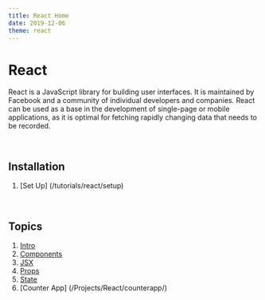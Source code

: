 ```yaml
---
title: React Home
date: 2019-12-06
theme: react
---
```





# React

React is a JavaScript library for building user interfaces. It is maintained by Facebook and a community of individual developers and companies. React can be used as a base in the development of single-page or mobile applications, as it is optimal for fetching rapidly changing data that needs to be recorded.

<br/>

<div style={{height: "100%", float: "right", width: "300px", margin: "auto 0"}}>
<Logo />
</div>

## Installation

1. [Set Up] (/tutorials/react/setup)

<br/>

## Topics

1. [Intro](/tutorials/react/introduction)
2. [Components](/tutorials/react/Components/)
3. [JSX](/tutorials/react/jsx)
4. [Props](/tutorials/react/props)
5. [State](/tutorials/react/state)
6. [Counter App] (/Projects/React/counterapp/)